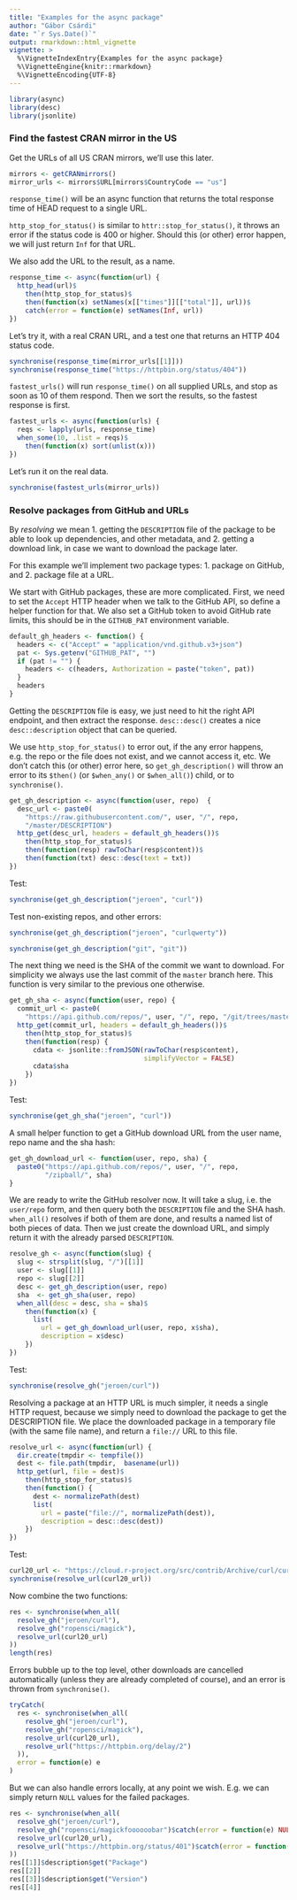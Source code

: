 ```yaml
---
title: "Examples for the async package"
author: "Gábor Csárdi"
date: "`r Sys.Date()`"
output: rmarkdown::html_vignette
vignette: >
  %\VignetteIndexEntry{Examples for the async package}
  %\VignetteEngine{knitr::rmarkdown}
  %\VignetteEncoding{UTF-8}
---
```


```r
library(async)
library(desc)
library(jsonlite)
```

### Find the fastest CRAN mirror in the US

Get the URLs of all US CRAN mirrors, we'll use this later.

```r
mirrors <- getCRANmirrors()
mirror_urls <- mirrors$URL[mirrors$CountryCode == "us"]
```

`response_time()` will be an async function that returns the total
response time of HEAD request to a single URL.

`http_stop_for_status()` is similar to `httr::stop_for_status()`,
it throws an error if the status code is 400 or higher. Should
this (or other) error happen, we will just return `Inf` for that
URL.

We also add the URL to the result, as a name.

```r
response_time <- async(function(url) {
  http_head(url)$
    then(http_stop_for_status)$
    then(function(x) setNames(x[["times"]][["total"]], url))$
    catch(error = function(e) setNames(Inf, url))
})
```

Let's try it, with a real CRAN URL, and a test one that returns
an HTTP 404 status code.

```r
synchronise(response_time(mirror_urls[[1]]))
synchronise(response_time("https://httpbin.org/status/404"))
```

`fastest_urls()` will run `response_time()` on all supplied
URLs, and stop as soon as 10 of them respond. Then we
sort the results, so the fastest response is first.

```r
fastest_urls <- async(function(urls) {
  reqs <- lapply(urls, response_time)
  when_some(10, .list = reqs)$
    then(function(x) sort(unlist(x)))
})
```

Let's run it on the real data.

```r
synchronise(fastest_urls(mirror_urls))
```

### Resolve packages from GitHub and URLs

By _resolving_ we mean
1. getting the `DESCRIPTION` file of the package to be able to
   look up dependencies, and other metadata, and
2. getting a download link, in case we want to download the package later.

For this example we'll implement two package types:
1. package on GitHub, and
2. package file at a URL.

We start with GitHub packages, these are more complicated.
First, we need to set the `Accept` HTTP header when we talk to
the GitHub API, so define a helper function for that. We also set
a GitHub token to avoid GitHub rate limits, this should be in the
`GITHUB_PAT` environment variable.

```r
default_gh_headers <- function() {
  headers <- c("Accept" = "application/vnd.github.v3+json")
  pat <- Sys.getenv("GITHUB_PAT", "")
  if (pat != "") {
    headers <- c(headers, Authorization = paste("token", pat))
  }
  headers
}
```

Getting the `DESCRIPTION` file is easy, we just need to hit
the right API endpoint, and then extract the response.
`desc::desc()` creates a nice `desc::description` object that
can be queried.

We use `http_stop_for_status()` to error out, if the any error
happens, e.g. the repo or the file does not exist, and we cannot
access it, etc. We don't catch this (or other) error here, so
`get_gh_description()` will throw an error to its `$then()`
(or `$when_any()` or `$when_all()`) child, or to `synchronise()`.

```r
get_gh_description <- async(function(user, repo)  {
  desc_url <- paste0(
    "https://raw.githubusercontent.com/", user, "/", repo,
    "/master/DESCRIPTION")
  http_get(desc_url, headers = default_gh_headers())$
    then(http_stop_for_status)$
    then(function(resp) rawToChar(resp$content))$
    then(function(txt) desc::desc(text = txt))
})
```

Test:

```r
synchronise(get_gh_description("jeroen", "curl"))
```

Test non-existing repos, and other errors:

```r
synchronise(get_gh_description("jeroen", "curlqwerty"))
```

```r
synchronise(get_gh_description("git", "git"))
```

The next thing we need is the SHA of the commit we want to download.
For simplicity we always use the last commit of the `master` branch here.
This function is very similar to the previous one otherwise.

```r
get_gh_sha <- async(function(user, repo) {
  commit_url <- paste0(
    "https://api.github.com/repos/", user, "/", repo, "/git/trees/master")
  http_get(commit_url, headers = default_gh_headers())$
    then(http_stop_for_status)$
    then(function(resp) {
      cdata <- jsonlite::fromJSON(rawToChar(resp$content),
                                  simplifyVector = FALSE)
      cdata$sha
    })
})
```

Test:

```r
synchronise(get_gh_sha("jeroen", "curl"))
```

A small helper function to get a GitHub download URL from the user name,
repo name and the sha hash:

```r
get_gh_download_url <- function(user, repo, sha) {
  paste0("https://api.github.com/repos/", user, "/", repo,
         "/zipball/", sha)
}
```

We are ready to write the GitHub resolver now. It will take a slug,
i.e. the `user/repo` form, and then query both the `DESCRIPTION`
file and the SHA hash. `when_all()` resolves if both of them are
done, and results a named list of both pieces of data.
Then we just create the download URL, and simply return it with the
already parsed `DESCRIPTION`.

```r
resolve_gh <- async(function(slug) {
  slug <- strsplit(slug, "/")[[1]]
  user <- slug[[1]]
  repo <- slug[[2]]
  desc <- get_gh_description(user, repo)
  sha  <- get_gh_sha(user, repo)
  when_all(desc = desc, sha = sha)$
    then(function(x) {
      list(
        url = get_gh_download_url(user, repo, x$sha),
        description = x$desc)
    })
})
```

Test:

```r
synchronise(resolve_gh("jeroen/curl"))
```

Resolving a package at an HTTP URL is much simpler, it needs a single HTTP
request, because we simply need to download the package to get the
DESCRIPTION file. We place the downloaded package in a temporary file
(with the same file name), and return a `file://` URL to this file.

```r
resolve_url <- async(function(url) {
  dir.create(tmpdir <- tempfile())
  dest <- file.path(tmpdir,  basename(url))
  http_get(url, file = dest)$
    then(http_stop_for_status)$
    then(function() {
      dest <- normalizePath(dest)
      list(
        url = paste("file://", normalizePath(dest)),
        description = desc::desc(dest))
    })
})
```

Test:

```r
curl20_url <- "https://cloud.r-project.org/src/contrib/Archive/curl/curl_2.0.tar.gz"
synchronise(resolve_url(curl20_url))
```

Now combine the two functions:

```r
res <- synchronise(when_all(
  resolve_gh("jeroen/curl"),
  resolve_gh("ropensci/magick"),
  resolve_url(curl20_url)
))
length(res)
```

Errors bubble up to the top level, other downloads are cancelled
automatically (unless they are already completed of course), and
an error is thrown from `synchronise()`.

```r
tryCatch(
  res <- synchronise(when_all(
    resolve_gh("jeroen/curl"),
    resolve_gh("ropensci/magick"),
    resolve_url(curl20_url),
    resolve_url("https://httpbin.org/delay/2")
  )),
  error = function(e) e
)
```

But we can also handle errors locally, at any point we wish.
E.g. we can simply return `NULL` values for the failed packages.

```r
res <- synchronise(when_all(
  resolve_gh("jeroen/curl"),
  resolve_gh("ropensci/magickfoooooobar")$catch(error = function(e) NULL),
  resolve_url(curl20_url),
  resolve_url("https://httpbin.org/status/401")$catch(error = function(e) NULL)
))
res[[1]]$description$get("Package")
res[[2]]
res[[3]]$description$get("Version")
res[[4]]
```
